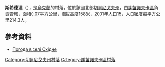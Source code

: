 {{coord|52|9|45|N|32|47|7|E|scale:100000|display=title}}

'''斯希德涅'''（{{lang-uk|Східне}}），是[[烏克蘭|烏克蘭]]的村落，位於該國北部[[切爾尼戈夫州|切爾尼戈夫州]]，由[[謝苗諾夫卡區|謝苗諾夫卡區]]負責管轄，面積0.07平方公里，海拔高度158米，2001年人口15，人口密度每平方公里214.3人。

==參考資料==
* [http://weather.in.ua/ua/chernigovskaja/25674 Погода в селі Східне] {{Wayback|url=http://weather.in.ua/ua/chernigovskaja/25674 |date=20160305080626 }}

[[Category:切爾尼戈夫州村落|Category:切爾尼戈夫州村落]]
[[Category:謝苗諾夫卡區村落|Category:謝苗諾夫卡區村落]]


{{Chernihiv-geo-stub}}